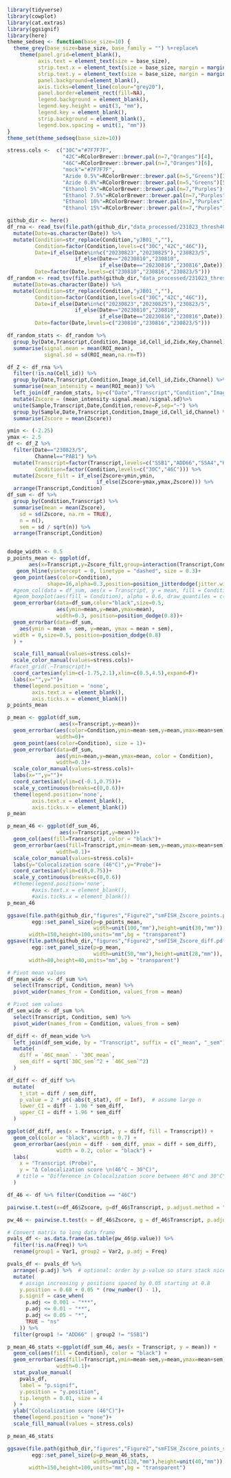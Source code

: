 ```r
library(tidyverse)
library(cowplot)
library(cat.extras)
library(ggsignif)
library(here)
theme_sedseq <- function(base_size=10) {
  theme_grey(base_size=base_size, base_family = "") %+replace%
    theme(panel.grid=element_blank(),
          axis.text = element_text(size = base_size),
          strip.text.x = element_text(size = base_size, margin = margin(t = 10)),
          strip.text.y = element_text(size = base_size, margin = margin(r = 10)),
          panel.background=element_blank(),
          axis.ticks=element_line(colour="grey20"),
          panel.border=element_rect(fill=NA),
          legend.background = element_blank(),
          legend.key.height = unit(3, "mm"),
          legend.key = element_blank(),
          strip.background = element_blank(),
          legend.box.spacing = unit(1, "mm"))
}
theme_set(theme_sedseq(base_size=10))

stress.cols <-  c("30C"="#7F7F7F",
                  "42C"=RColorBrewer::brewer.pal(n=7,"Oranges")[4],
                  "46C"=RColorBrewer::brewer.pal(n=7,"Oranges")[6],
                  "mock"="#7F7F7F",
                  "Azide 0.5%"=RColorBrewer::brewer.pal(n=5,"Greens")[3],
                  "Azide 0.8%"=RColorBrewer::brewer.pal(n=5,"Greens")[5],
                  "Ethanol 5%"=RColorBrewer::brewer.pal(n=7,"Purples")[3],
                  "Ethanol 7.5%"=RColorBrewer::brewer.pal(n=7,"Purples")[5],
                  "Ethanol 10%"=RColorBrewer::brewer.pal(n=7,"Purples")[6],
                  "Ethanol 15%"=RColorBrewer::brewer.pal(n=7,"Purples")[7])
```

```r
github_dir <- here()
df_rna <- read_tsv(file.path(github_dir,"data_processed/231023_thresh400_analyze_smFISH_RNA.tsv.gz")) %>%
  mutate(Date=as.character(Date)) %>%
  mutate(Condition=str_replace(Condition,"yJB01_",""),
         Condition=factor(Condition,levels=c("30C","42C","46C")),
         Date=if_else(Date%in%c("20230823","20230825"),"230823/5",
                      if_else(Date=="20230810","230810",
                              if_else(Date=="20230816","230816",Date))),
         Date=factor(Date,levels=c("230810","230816","230823/5")))
df_random <- read_tsv(file.path(github_dir,"data_processed/231023_thresh400_analyze_smFISH_random.tsv.gz")) %>%
  mutate(Date=as.character(Date)) %>%
  mutate(Condition=str_replace(Condition,"yJB01_",""),
         Condition=factor(Condition,levels=c("30C","42C","46C")),
         Date=if_else(Date%in%c("20230823","20230825"),"230823/5",
                      if_else(Date=="20230810","230810",
                              if_else(Date=="20230816","230816",Date))),
         Date=factor(Date,levels=c("230810","230816","230823/5")))

df_random_stats <- df_random %>%
  group_by(Date,Transcript,Condition,Image_id,Cell_id,Zidx,Key,Channel) %>%
  summarise(signal.mean = mean(ROI_mean),
            signal.sd = sd(ROI_mean,na.rm=T))

df_Z <- df_rna %>%
  filter(!is.na(Cell_id)) %>%
  group_by(Date,Transcript,Condition,Image_id,Cell_id,Zidx,Channel) %>%
  summarise(mean_intensity = mean(ROI_mean)) %>%
  left_join(df_random_stats, by=c("Date","Transcript","Condition","Image_id","Cell_id","Zidx","Channel")) %>%
  mutate(Zscore = (mean_intensity-signal.mean)/signal.sd)%>%
  unite(Sample,Transcript,Date,Condition,remove=F,sep="~") %>%
  group_by(Sample,Date,Transcript,Condition,Image_id,Cell_id,Channel) %>%
  summarise(Zscore = mean(Zscore))

ymin <- (-2.25)
ymax <- 2.5
df <- df_Z %>%
  filter(Date=="230823/5",
         Channel=="PAB1") %>%
  mutate(Transcript=factor(Transcript,levels=c("SSB1","ADD66","SSA4","HSP104")),
         Condition=factor(Condition,levels=c("30C","46C"))) %>%
  mutate(Zscore_filt = if_else(Zscore<ymin,ymin,
                             if_else(Zscore>ymax,ymax,Zscore))) %>%
  arrange(Transcript,Condition)
df_sum <- df %>%
  group_by(Condition,Transcript) %>%
  summarise(mean = mean(Zscore),
    sd = sd(Zscore, na.rm = TRUE),
    n = n(),
    sem = sd / sqrt(n)) %>%
  arrange(Transcript,Condition)


dodge_width <- 0.5
p_points_mean <- ggplot(df,
       aes(x=Transcript,y=Zscore_filt,group=interaction(Transcript,Condition)))+
   geom_hline(yintercept = 0, linetype = "dashed", size = 0.3)+
  geom_point(aes(color=Condition),
             shape=16,alpha=0.3,position=position_jitterdodge(jitter.width=0.2,dodge.width = 0.8), size = 0.3)+
  #geom_col(data = df_sum, aes(x = Transcript, y = mean, fill = Condition), position=position_dodge(dodge_width), color = "black")+
  #geom_boxplot(aes(fill = Condition), alpha = 0.6, draw_quantiles = c(0.5),position=position_dodge(0.8), size = 0.3, outliers = FALSE)+
  geom_errorbar(data=df_sum,color="black",size=0.5,
                aes(ymin=mean,y=mean,ymax=mean),
                width=0.3, position=position_dodge(0.8))+
  geom_errorbar(data=df_sum,
    aes(ymin = mean - sem, y=mean, ymax = mean + sem),
  width = 0,size=0.5, position=position_dodge(0.8)
  ) +

  scale_fill_manual(values=stress.cols)+
  scale_color_manual(values=stress.cols)+
 #facet_grid(.~Transcript)+
  coord_cartesian(ylim=c(-1.75,2.1),xlim=c(0.5,4.5),expand=F)+
  labs(x="",y="")+
  theme(legend.position = 'none',
        axis.text.x = element_blank(),
        axis.ticks.x = element_blank())
p_points_mean

p_mean <- ggplot(df_sum,
                 aes(x=Transcript,y=mean))+
  geom_errorbar(aes(color=Condition,ymin=mean-sem,y=mean,ymax=mean+sem),
                width=0)+
  geom_point(aes(color=Condition), size = 1)+
  geom_errorbar(data=df_sum,
                aes(ymin=mean,y=mean,ymax=mean, color = Condition),
                width=0.3)+
  scale_color_manual(values=stress.cols)+
  labs(x="",y="")+
  coord_cartesian(ylim=c(-0.1,0.75))+
  scale_y_continuous(breaks=c(0,0.6))+
  theme(legend.position='none',
        axis.text.x = element_blank(),
        axis.ticks.x = element_blank())
p_mean
```

```r

p_mean_46 <- ggplot(df_sum_46,
                 aes(x=Transcript,y=mean))+
  geom_col(aes(fill=Transcript), color = "black")+
  geom_errorbar(aes(fill=Transcript,ymin=mean-sem,y=mean,ymax=mean+sem),
                width=0.1)+
  scale_color_manual(values=stress.cols)+
  labs(y="Colocalization score (46°C)",y="Probe")+
  coord_cartesian(ylim=c(0,0.75))+
  scale_y_continuous(breaks=c(0,0.6))
  #theme(legend.position='none',
        #axis.text.x = element_blank(),
        #axis.ticks.x = element_blank())
p_mean_46

ggsave(file.path(github_dir,"figures","Figure2","smFISH_Zscore_points.pdf"),
        egg::set_panel_size(p=p_points_mean,
                            width=unit(100,"mm"),height=unit(30,"mm")),
       width=150,height=100,units="mm",bg = "transparent")
ggsave(file.path(github_dir,"figures","Figure2","smFISH_Zscore_diff.pdf"),
        egg::set_panel_size(p=p_mean,
                            width=unit(50,"mm"),height=unit(28,"mm")),
       width=80,height=40,units="mm",bg = "transparent")
```
```r
# Pivot mean values
df_mean_wide <- df_sum %>%
  select(Transcript, Condition, mean) %>%
  pivot_wider(names_from = Condition, values_from = mean)

# Pivot sem values
df_sem_wide <- df_sum %>%
  select(Transcript, Condition, sem) %>%
  pivot_wider(names_from = Condition, values_from = sem)

df_diff <- df_mean_wide %>%
  left_join(df_sem_wide, by = "Transcript", suffix = c("_mean", "_sem")) %>%
  mutate(
    diff = `46C_mean` - `30C_mean`,
    sem_diff = sqrt(`30C_sem`^2 + `46C_sem`^2)
  )

df_diff <- df_diff %>%
  mutate(
    t_stat = diff / sem_diff,
    p_value = 2 * pt(-abs(t_stat), df = Inf),  # assume large n
    lower_CI = diff - 1.96 * sem_diff,
    upper_CI = diff + 1.96 * sem_diff
  )

ggplot(df_diff, aes(x = Transcript, y = diff, fill = Transcript)) +
  geom_col(color = "black", width = 0.7) +
  geom_errorbar(aes(ymin = diff - sem_diff, ymax = diff + sem_diff), 
                width = 0.2, color = "black") +
  labs(
    x = "Transcript (Probe)",
    y = "Δ Colocalization score \n(46°C − 30°C)",
   # title = "Difference in Colocalization score between 46°C and 30°C"
  ) 
```

```r

df_46 <- df %>% filter(Condition == "46C")

pairwise.t.test(x=df_46$Zscore, g=df_46$Transcript, p.adjust.method = "holm")

pw_46 <- pairwise.t.test(x = df_46$Zscore, g = df_46$Transcript, p.adjust.method = "holm")

# Convert matrix to long data frame
pvals_df <- as.data.frame(as.table(pw_46$p.value)) %>%
  filter(!is.na(Freq)) %>%
  rename(group1 = Var1, group2 = Var2, p.adj = Freq)

pvals_df <- pvals_df %>%
  arrange(-p.adj) %>%  # optional: order by p-value so stars stack nicely
  mutate(
    # assign increasing y positions spaced by 0.05 starting at 0.8
    y.position = 0.68 + 0.05 * (row_number() - 1),
    p.signif = case_when(
      p.adj <= 0.001 ~ "***",
      p.adj <= 0.01 ~ "**",
      p.adj <= 0.05 ~ "*",
      TRUE ~ "ns"
    )) %>% 
  filter(group1 != "ADD66" | group2 != "SSB1")

p_mean_46_stats <-ggplot(df_sum_46, aes(x = Transcript, y = mean)) +
  geom_col(aes(fill = Condition), color = "black") +
  geom_errorbar(aes(fill=Transcript,ymin=mean-sem,y=mean,ymax=mean+sem),
                width=0.1)+
  stat_pvalue_manual(
    pvals_df,
    label = "p.signif",
    y.position = "y.position",
    tip.length = 0.01, size = 4
  ) +
  ylab("Colocalization score (46°C)")+
  theme(legend.position = "none")+
  scale_fill_manual(values = stress.cols)

p_mean_46_stats

ggsave(file.path(github_dir,"figures","Figure2","smFISH_Zscore_points_stats.pdf"),
        egg::set_panel_size(p=p_mean_46_stats,
                            width=unit(120,"mm"),height=unit(40,"mm")),
       width=150,height=100,units="mm",bg = "transparent")
```

